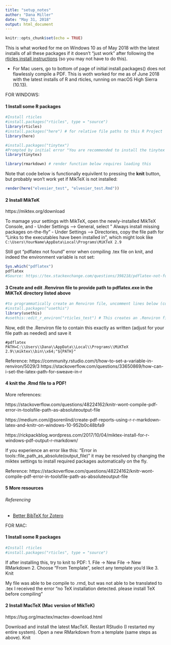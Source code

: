 ```yaml
---
title: "setup_notes"
author: "Dana Miller"
date: "May 31, 2018"
output: html_document
---
```


```r
knitr::opts_chunk$set(echo = TRUE)
```

This is what worked for me on Windows 10 as of May 2018 with the latest installs of all these packages if it doesn't "just work" after following the [rticles install instructions](https://github.com/rstudio/rticles) (so you may not have to do this). 

* For Mac users, go to bottom of page of initial install.packages() does not flawlessly compile a PDF. This is woth worked for me as of June 2018 with the latest installs of R and rticles, running on macOS High Sierra (10.13). 

FOR WINDOWS:

#### 1 Install some R packages
```r
#Install rticles
#install.packages("rticles", type = "source")
library(rticles)
#install.packages("here") # for relative file paths to this R Project
library(here)

#install.packages("tinytex") 
#Prompted by initial error "You are recommended to install the tinytex package to build PDF.FALSE Error: Failed to compile elvesier_test.tex."
library(tinytex)

library(rmarkdown) # render function below requires loading this
```

Note that code below is functionally equivilent to pressing the **knit** button, but probably won't work yet if MikTeX is not installed:

```r
render(here("elvesier_test", "elvesier_test.Rmd"))
```


#### 2 Install MikTeK

https://miktex.org/download

To mamage your settings with MikTeX, open the newly-installed MikTeX Console, and 
    - Under Settings --> General, select " Always install missing packages on-the-fly"
    - Under Settings --> Directories, copy the file path for "Links to the executables have been installed in", which might look like `C:\Users\YourName\AppData\Local\Programs\MiKTeX 2.9`

Still got "pdflatex not found" error when compiling .tex file on knit, and indeed the environment variable is not set:

```r
Sys.which("pdflatex")
pdflatex 
#Source: https://tex.stackexchange.com/questions/398218/pdflatex-not-found-windows
```

#### 3 Create and edit .Renviron file to provide path to pdflatex.exe in the MiKTeX directory listed above
```r
#to programmatically create an Renviron file, uncomment lines below (commented out for knit)
#install.packages("usethis")
library(usethis)
#usethis::edit_r_environ("rticles_test") # This creates an .Renviron file
```

Now, edit the .Renviron file to contain this exactly as written (adjust for your file path as needed) and save it
```
#pdflatex
PATH=C:\\Users\\Dana\\AppData\\Local\\Programs\\MiKTeX 2.9\\miktex\\bin\\x64;"${PATH}"
```

Reference: https://community.rstudio.com/t/how-to-set-a-variable-in-renviron/5029/3
https://stackoverflow.com/questions/33650869/how-can-i-set-the-latex-path-for-sweave-in-r 

#### 4 knit the .Rmd file to a PDF!

More references: 

https://stackoverflow.com/questions/48224162/knitr-wont-compile-pdf-error-in-toolsfile-path-as-absoluteoutput-file


https://medium.com/@sorenlind/create-pdf-reports-using-r-r-markdown-latex-and-knitr-on-windows-10-952b0c48bfa9

https://rickpackblog.wordpress.com/2017/10/04/miktex-install-for-r-windows-pdf-output-r-markdown/

If you experience an error like this:
"Error in tools::file_path_as_absolute(output_file)"
it may be resolved by changing the miktex settings to install required packages automatically on the fly.

Reference:  https://stackoverflow.com/questions/48224162/knitr-wont-compile-pdf-error-in-toolsfile-path-as-absoluteoutput-file

#### 5 More resources
###### Referencing
- [Better BibTeX for Zotero](https://retorque.re/zotero-better-bibtex/installation/)


FOR MAC:

#### 1 Install some R packages
```r
#Install rticles
#install.packages("rticles", type = "source")
```
If after installing this, try to knit to PDF:
1. File -> New File -> New RMarkdown
2. Choose "From Template", select any template you'd like
3. Knit

My file was able to be compile to .rmd, but was not able to be translated to .tex
I received the error "no TeX installation detected. please install TeX before compiling"


#### 2 Install MacTeX (Mac version of MikTeK)

https://tug.org/mactex/mactex-download.html

Download and install the latest MacTeX. Restart RStudio (I restarted my entire system). 
Open a new RMarkdown from a template (same steps as above). 
Knit
